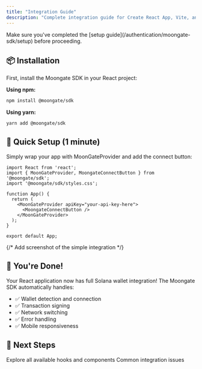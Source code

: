 ```yaml
---
title: "Integration Guide"
description: "Complete integration guide for Create React App, Vite, and other React applications."
---
```



<Note>
  Make sure you've completed the [setup guide](/authentication/moongate-sdk/setup) before proceeding.
</Note>

## 📦 Installation

First, install the Moongate SDK in your React project:

**Using npm:**
```bash
npm install @moongate/sdk
```

**Using yarn:**
```bash
yarn add @moongate/sdk
```

## 🚀 Quick Setup (1 minute)

Simply wrap your app with MoonGateProvider and add the connect button:

```tsx src/App.tsx
import React from 'react';
import { MoonGateProvider, MoongateConnectButton } from '@moongate/sdk';
import '@moongate/sdk/styles.css';

function App() {
  return (
    <MoonGateProvider apiKey="your-api-key-here">
      <MoongateConnectButton />
    </MoonGateProvider>
  );
}

export default App;
```

<Frame caption="Complete integration in just 3 lines of code">
  {/* Add screenshot of the simple integration */}
</Frame>

## 🎉 You're Done!

Your React application now has full Solana wallet integration! The Moongate SDK automatically handles:

- ✅ Wallet detection and connection
- ✅ Transaction signing
- ✅ Network switching
- ✅ Error handling
- ✅ Mobile responsiveness

## 📖 Next Steps

<CardGroup cols={2}>
  <Card
    title="API Reference"
    icon="book"
    href="/authentication/moongate-sdk/api-reference"
  >
    Explore all available hooks and components
  </Card>
  <Card
    title="Troubleshooting"
    icon="wrench"
    href="/authentication/moongate-sdk/troubleshooting"
  >
    Common integration issues
  </Card>
</CardGroup>

